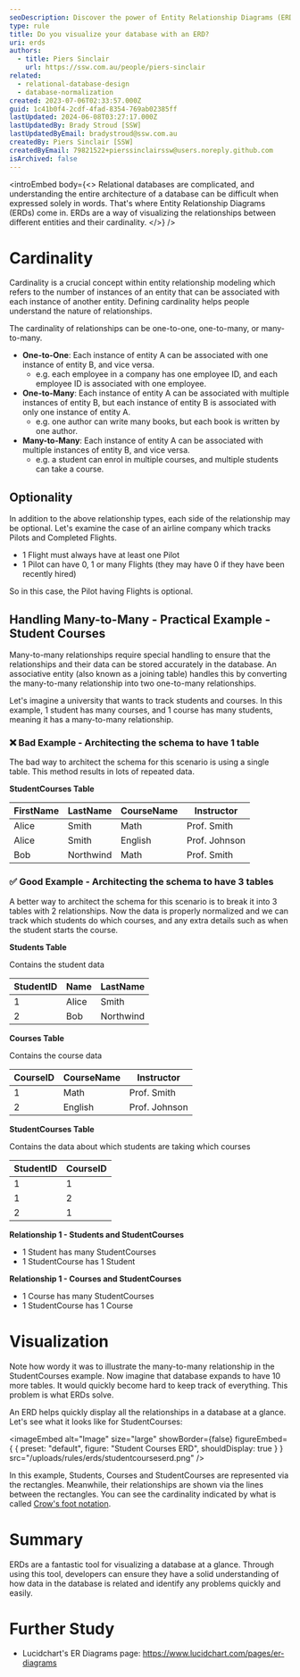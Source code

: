 ```yaml
---
seoDescription: Discover the power of Entity Relationship Diagrams (ERDs) in visualizing your database architecture. Learn how to define cardinality, optionality, and many-to-many relationships for a deeper understanding of your data's structure.
type: rule
title: Do you visualize your database with an ERD?
uri: erds
authors:
  - title: Piers Sinclair
    url: https://ssw.com.au/people/piers-sinclair
related:
  - relational-database-design
  - database-normalization
created: 2023-07-06T02:33:57.000Z
guid: 1c41b0f4-2cdf-4fad-8354-769ab02385ff
lastUpdated: 2024-06-08T03:27:17.000Z
lastUpdatedBy: Brady Stroud [SSW]
lastUpdatedByEmail: bradystroud@ssw.com.au
createdBy: Piers Sinclair [SSW]
createdByEmail: 79821522+pierssinclairssw@users.noreply.github.com
isArchived: false
---
```


<introEmbed
  body={<>
Relational databases are complicated, and understanding the entire architecture of a database can be difficult when expressed solely in words. That's where Entity Relationship Diagrams (ERDs) come in. ERDs are a way of visualizing the relationships between different entities and their cardinality.
  </>}
/>
<youtubeEmbed url="https://www.youtube.com/watch?v=6uwuNRUUimY" description="Video: ERDs explained" />

# Cardinality

Cardinality is a crucial concept within entity relationship modeling which refers to the number of instances of an entity that can be associated with each instance of another entity. Defining cardinality helps people understand the nature of relationships.

The cardinality of relationships can be one-to-one, one-to-many, or many-to-many.

- **One-to-One**: Each instance of entity A can be associated with one instance of entity B, and vice versa.
  - e.g. each employee in a company has one employee ID, and each employee ID is associated with one employee.
- **One-to-Many**: Each instance of entity A can be associated with multiple instances of entity B, but each instance of entity B is associated with only one instance of entity A.
  - e.g. one author can write many books, but each book is written by one author.
- **Many-to-Many**: Each instance of entity A can be associated with multiple instances of entity B, and vice versa.
  - e.g. a student can enrol in multiple courses, and multiple students can take a course.

## Optionality

In addition to the above relationship types, each side of the relationship may be optional. Let's examine the case of an airline company which tracks Pilots and Completed Flights.

- 1 Flight must always have at least one Pilot
- 1 Pilot can have 0, 1 or many Flights (they may have 0 if they have been recently hired)

So in this case, the Pilot having Flights is optional.

## Handling Many-to-Many - Practical Example - Student Courses

Many-to-many relationships require special handling to ensure that the relationships and their data can be stored accurately in the database. An associative entity (also known as a joining table) handles this by converting the many-to-many relationship into two one-to-many relationships.

Let's imagine a university that wants to track students and courses. In this example, 1 student has many courses, and 1 course has many students, meaning it has a many-to-many relationship.

### ❌ Bad Example - Architecting the schema to have 1 table

The bad way to architect the schema for this scenario is using a single table. This method results in lots of repeated data.

**StudentCourses Table**

| FirstName | LastName  | CourseName | Instructor    |
| --------- | --------- | ---------- | ------------- |
| Alice     | Smith     | Math       | Prof. Smith   |
| Alice     | Smith     | English    | Prof. Johnson |
| Bob       | Northwind | Math       | Prof. Smith   |

### ✅ Good Example - Architecting the schema to have 3 tables

A better way to architect the schema for this scenario is to break it into 3 tables with 2 relationships. Now the data is properly normalized and we can track which students do which courses, and any extra details such as when the student starts the course.

**Students Table**

Contains the student data

| StudentID | Name  | LastName  |
| --------- | ----- | --------- |
| 1         | Alice | Smith     |
| 2         | Bob   | Northwind |

**Courses Table**

Contains the course data

| CourseID | CourseName | Instructor    |
| -------- | ---------- | ------------- |
| 1        | Math       | Prof. Smith   |
| 2        | English    | Prof. Johnson |

**StudentCourses Table**

Contains the data about which students are taking which courses

| StudentID | CourseID |
| --------- | -------- |
| 1         | 1        |
| 1         | 2        |
| 2         | 1        |

**Relationship 1 - Students and StudentCourses**

- 1 Student has many StudentCourses
- 1 StudentCourse has 1 Student

**Relationship 1 - Courses and StudentCourses**

- 1 Course has many StudentCourses
- 1 StudentCourse has 1 Course

# Visualization

Note how wordy it was to illustrate the many-to-many relationship in the StudentCourses example. Now imagine that database expands to have 10 more tables. It would quickly become hard to keep track of everything. This problem is what ERDs solve.

An ERD helps quickly display all the relationships in a database at a glance. Let's see what it looks like for StudentCourses:


<imageEmbed
  alt="Image"
  size="large"
  showBorder={false}
  figureEmbed={ {
    preset: "default",
    figure: "Student Courses ERD",
    shouldDisplay: true
  } }
  src="/uploads/rules/erds/studentcourseserd.png"
/>

In this example, Students, Courses and StudentCourses are represented via the rectangles. Meanwhile, their relationships are shown via the lines between the rectangles. You can see the cardinality indicated by what is called [Crow's foot notation](https://en.wikipedia.org/wiki/Entity%E2%80%93relationship_model#Crow's_foot_notation).

# Summary

ERDs are a fantastic tool for visualizing a database at a glance. Through using this tool, developers can ensure they have a solid understanding of how data in the database is related and identify any problems quickly and easily.

# Further Study

- Lucidchart's ER Diagrams page: https://www.lucidchart.com/pages/er-diagrams
